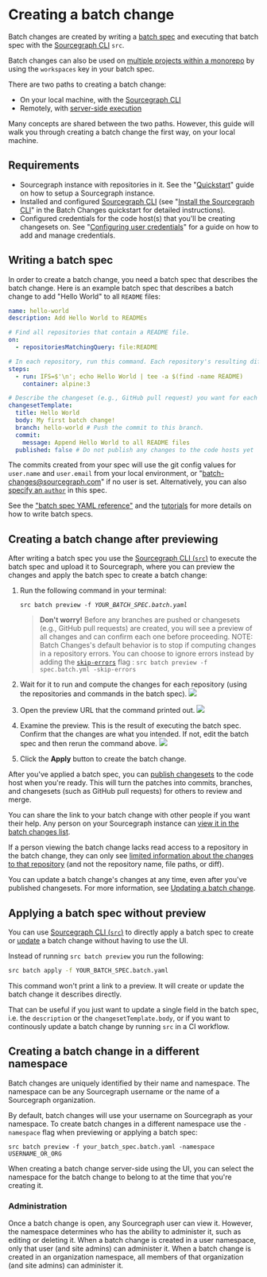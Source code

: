 # Creating a batch change

Batch changes are created by writing a [batch spec](/batch_changes/references/batch_spec_yaml_reference) and executing that batch spec with the [Sourcegraph CLI](https://github.com/sourcegraph/src-cli) `src`.

Batch changes can also be used on [multiple projects within a monorepo](/batch_changes/how-tos/creating_changesets_per_project_in_monorepos) by using the `workspaces` key in your batch spec.

There are two paths to creating a batch change:

- On your local machine, with the [Sourcegraph CLI](https://github.com/sourcegraph/src-cli)
- Remotely, with [server-side execution](/batch_changes/explanations/server_side)

Many concepts are shared between the two paths. However, this guide will walk you through creating a batch change the first way, on your local machine.

## Requirements

- Sourcegraph instance with repositories in it. See the "[Quickstart](/batch_changes/how-tos/#quick-install)" guide on how to setup a Sourcegraph instance.
- Installed and configured [Sourcegraph CLI](https://github.com/sourcegraph/src-cli) (see "[Install the Sourcegraph CLI](/batch_changes/quickstart#install-the-sourcegraph-cli)" in the Batch Changes quickstart for detailed instructions).
- Configured credentials for the code host(s) that you'll be creating changesets on. See "[Configuring user credentials](/batch_changes/how-tos/configuring_credentials)" for a guide on how to add and manage credentials.

## Writing a batch spec

In order to create a batch change, you need a batch spec that describes the batch change. Here is an example batch spec that describes a batch change to add "Hello World" to all `README` files:

```yaml
name: hello-world
description: Add Hello World to READMEs

# Find all repositories that contain a README file.
on:
  - repositoriesMatchingQuery: file:README

# In each repository, run this command. Each repository's resulting diff is captured.
steps:
  - run: IFS=$'\n'; echo Hello World | tee -a $(find -name README)
    container: alpine:3

# Describe the changeset (e.g., GitHub pull request) you want for each repository.
changesetTemplate:
  title: Hello World
  body: My first batch change!
  branch: hello-world # Push the commit to this branch.
  commit:
    message: Append Hello World to all README files
  published: false # Do not publish any changes to the code hosts yet
```

The commits created from your spec will use the git config values for `user.name` and `user.email` from your local environment, or "batch-changes@sourcegraph.com" if no user is set. Alternatively, you can also [specify an `author`](/batch_changes/references/batch_spec_yaml_reference#changesettemplate-commit-author) in this spec.

See the ["batch spec YAML reference"](/batch_changes/references/batch_spec_yaml_reference) and the [tutorials](/batch_changes/tutorials/) for more details on how to write batch specs.

## Creating a batch change after previewing

After writing a batch spec you use the [Sourcegraph CLI (`src`)](https://github.com/sourcegraph/src-cli) to execute the batch spec and upload it to Sourcegraph, where you can preview the changes and apply the batch spec to create a batch change:

1. Run the following command in your terminal:

    <pre><code>src batch preview -f <em>YOUR_BATCH_SPEC.batch.yaml</em></code></pre>

    > **Don't worry!** Before any branches are pushed or changesets (e.g., GitHub pull requests) are created, you will see a preview of all changes and can confirm each one before proceeding.
    > NOTE: Batch Changes's default behavior is to stop if computing changes in a repository errors. You can choose to ignore errors instead by adding the [`skip-errors`](/cli/references/batch/preview) flag : `src batch preview -f spec.batch.yml -skip-errors`

1. Wait for it to run and compute the changes for each repository (using the repositories and commands in the batch spec).
    <img src="https://sourcegraphstatic.com/docs/images/batch_changes/src_batch_preview_waiting.png" />
1. Open the preview URL that the command printed out.
    <img src="https://sourcegraphstatic.com/docs/images/batch_changes/src_batch_preview_link.png" />
1. Examine the preview. This is the result of executing the batch spec. Confirm that the changes are what you intended. If not, edit the batch spec and then rerun the command above.
    <img src="https://sourcegraphstatic.com/docs/images/batch_changes/browser_batch_preview.png" />
1. Click the **Apply** button to create the batch change.

After you've applied a batch spec, you can [publish changesets](/batch_changes/how-tos/publishing_changesets) to the code host when you're ready. This will turn the patches into commits, branches, and changesets (such as GitHub pull requests) for others to review and merge.

You can share the link to your batch change with other people if you want their help. Any person on your Sourcegraph instance can [view it in the batch changes list](/batch_changes/how-tos/viewing_batch_changes).

If a person viewing the batch change lacks read access to a repository in the batch change, they can only see [limited information about the changes to that repository](/batch_changes/explanations/permissions_in_batch_changes#repository-permissions-for-batch-changes) (and not the repository name, file paths, or diff).

You can update a batch change's changes at any time, even after you've published changesets. For more information, see [Updating a batch change](/batch_changes/how-tos/updating_a_batch_change).

## Applying a batch spec without preview

You can use [Sourcegraph CLI (`src`)](https://github.com/sourcegraph/src-cli) to directly apply a batch spec to create or [update](/batch_changes/how-tos/updating_a_batch_change) a batch change without having to use the UI.

Instead of running `src batch preview` you run the following:

```bash
src batch apply -f YOUR_BATCH_SPEC.batch.yaml
```

This command won't print a link to a preview. It will create or update the batch change it describes directly.

That can be useful if you just want to update a single field in the batch spec, i.e. the `description` or the `changesetTemplate.body`, or if you want to continously update a batch change by running `src` in a CI workflow.

## Creating a batch change in a different namespace

Batch changes are uniquely identified by their name and namespace. The namespace can be any Sourcegraph username or the name of a Sourcegraph organization.

By default, batch changes will use your username on Sourcegraph as your namespace. To create batch changes in a different namespace use the `-namespace` flag when previewing or applying a batch spec:

```
src batch preview -f your_batch_spec.batch.yaml -namespace USERNAME_OR_ORG
```

When creating a batch change server-side using the UI, you can select the namespace for the batch change to belong to at the time that you're creating it.

### Administration

Once a batch change is open, any Sourcegraph user can view it. However, the namespace determines who has the ability to administer it, such as editing or deleting it. When a batch change is created in a user namespace, only that user (and site admins) can administer it. When a batch change is created in an organization namespace, all members of that organization (and site admins) can administer it.
